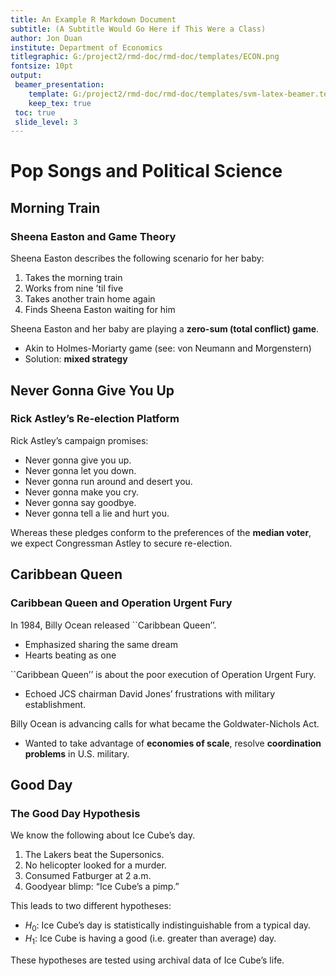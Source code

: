 ```yaml
---
title: An Example R Markdown Document
subtitle: (A Subtitle Would Go Here if This Were a Class)
author: Jon Duan
institute: Department of Economics
titlegraphic: G:/project2/rmd-doc/rmd-doc/templates/ECON.png
fontsize: 10pt
output:
 beamer_presentation:
    template: G:/project2/rmd-doc/rmd-doc/templates/svm-latex-beamer.tex
    keep_tex: true
 toc: true
 slide_level: 3
---
```


# Pop Songs and Political Science
## Morning Train

### Sheena Easton and Game Theory

Sheena Easton describes the following scenario for her baby:

1. Takes the morning train
2. Works from nine 'til five
3. Takes another train home again
4. Finds Sheena Easton waiting for him

Sheena Easton and her baby are playing a **zero-sum (total conflict) game**.

- Akin to Holmes-Moriarty game (see: von Neumann and Morgenstern)
- Solution: **mixed strategy**


## Never Gonna Give You Up

### Rick Astley's Re-election Platform

Rick Astley's campaign promises:

- Never gonna give you up.
- Never gonna let you down.
- Never gonna run around and desert you.
- Never gonna make you cry.
- Never gonna say goodbye.
- Never gonna tell a lie and hurt you.

Whereas these pledges conform to the preferences of the **median voter**, we expect Congressman Astley to secure re-election.

## Caribbean Queen
### Caribbean Queen and Operation Urgent Fury

In 1984, Billy Ocean released ``Caribbean Queen''.

- Emphasized sharing the same dream
- Hearts beating as one

``Caribbean Queen'' is about the poor execution of Operation Urgent Fury.

- Echoed JCS chairman David Jones' frustrations with military establishment.

Billy Ocean is advancing calls for what became the Goldwater-Nichols Act.

- Wanted to take advantage of **economies of scale**, resolve **coordination problems** in U.S. military.

## Good Day
### The Good Day Hypothesis

We know the following about Ice Cube's day.

1. The Lakers beat the Supersonics.
2. No helicopter looked for a murder.
3. Consumed Fatburger at 2 a.m.
4. Goodyear blimp: "Ice Cube's a pimp."

This leads to two different hypotheses:

- $H_0$: Ice Cube's day is statistically indistinguishable from a typical day.
- $H_1$: Ice Cube is having a good (i.e. greater than average) day.

These hypotheses are tested using archival data of Ice Cube's life.
